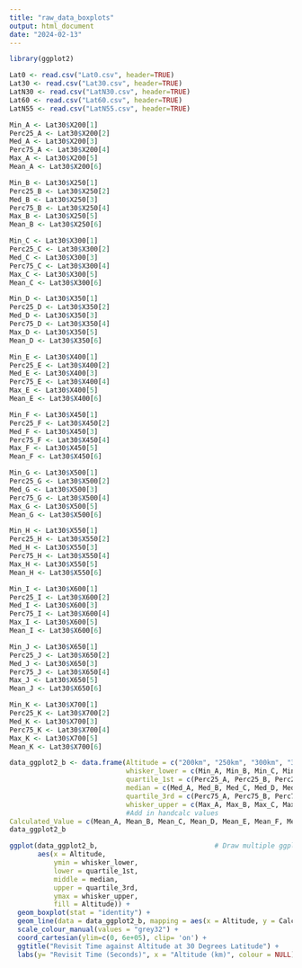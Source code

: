 ---
title: "raw_data_boxplots"
output: html_document
date: "2024-02-13"
---
```{r}
library(ggplot2)
```

```{r}
Lat0 <- read.csv("Lat0.csv", header=TRUE)
Lat30 <- read.csv("Lat30.csv", header=TRUE)
LatN30 <- read.csv("LatN30.csv", header=TRUE)
Lat60 <- read.csv("Lat60.csv", header=TRUE)
LatN55 <- read.csv("LatN55.csv", header=TRUE)
```

```{r}
Min_A <- Lat30$X200[1]
Perc25_A <- Lat30$X200[2]
Med_A <- Lat30$X200[3]
Perc75_A <- Lat30$X200[4]
Max_A <- Lat30$X200[5]
Mean_A <- Lat30$X200[6]

Min_B <- Lat30$X250[1]
Perc25_B <- Lat30$X250[2]
Med_B <- Lat30$X250[3]
Perc75_B <- Lat30$X250[4]
Max_B <- Lat30$X250[5]
Mean_B <- Lat30$X250[6]

Min_C <- Lat30$X300[1]
Perc25_C <- Lat30$X300[2]
Med_C <- Lat30$X300[3]
Perc75_C <- Lat30$X300[4]
Max_C <- Lat30$X300[5]
Mean_C <- Lat30$X300[6]

Min_D <- Lat30$X350[1]
Perc25_D <- Lat30$X350[2]
Med_D <- Lat30$X350[3]
Perc75_D <- Lat30$X350[4]
Max_D <- Lat30$X350[5]
Mean_D <- Lat30$X350[6]

Min_E <- Lat30$X400[1]
Perc25_E <- Lat30$X400[2]
Med_E <- Lat30$X400[3]
Perc75_E <- Lat30$X400[4]
Max_E <- Lat30$X400[5]
Mean_E <- Lat30$X400[6]

Min_F <- Lat30$X450[1]
Perc25_F <- Lat30$X450[2]
Med_F <- Lat30$X450[3]
Perc75_F <- Lat30$X450[4]
Max_F <- Lat30$X450[5]
Mean_F <- Lat30$X450[6]

Min_G <- Lat30$X500[1]
Perc25_G <- Lat30$X500[2]
Med_G <- Lat30$X500[3]
Perc75_G <- Lat30$X500[4]
Max_G <- Lat30$X500[5]
Mean_G <- Lat30$X500[6]

Min_H <- Lat30$X550[1]
Perc25_H <- Lat30$X550[2]
Med_H <- Lat30$X550[3]
Perc75_H <- Lat30$X550[4]
Max_H <- Lat30$X550[5]
Mean_H <- Lat30$X550[6]

Min_I <- Lat30$X600[1]
Perc25_I <- Lat30$X600[2]
Med_I <- Lat30$X600[3]
Perc75_I <- Lat30$X600[4]
Max_I <- Lat30$X600[5]
Mean_I <- Lat30$X600[6]

Min_J <- Lat30$X650[1]
Perc25_J <- Lat30$X650[2]
Med_J <- Lat30$X650[3]
Perc75_J <- Lat30$X650[4]
Max_J <- Lat30$X650[5]
Mean_J <- Lat30$X650[6]

Min_K <- Lat30$X700[1]
Perc25_K <- Lat30$X700[2]
Med_K <- Lat30$X700[3]
Perc75_K <- Lat30$X700[4]
Max_K <- Lat30$X700[5]
Mean_K <- Lat30$X700[6]
```

```{r}
data_ggplot2_b <- data.frame(Altitude = c("200km", "250km", "300km", "350km", "400km", "450km", "500km", "550km", "600km", "650km", "700km"),  # Create data frame of values
                             whisker_lower = c(Min_A, Min_B, Min_C, Min_D, Min_E, Min_F, Min_G, Min_H, Min_I, Min_J, Min_K),
                             quartile_1st = c(Perc25_A, Perc25_B, Perc25_C, Perc25_D, Perc25_E, Perc25_F, Perc25_G, Perc25_H, Perc25_I, Perc25_J, Perc25_K),
                             median = c(Med_A, Med_B, Med_C, Med_D, Med_E, Med_F, Med_G, Med_H, Med_I, Med_J, Med_K),
                             quartile_3rd = c(Perc75_A, Perc75_B, Perc75_C, Perc75_D, Perc75_E, Perc75_F, Perc75_G, Perc75_H, Perc75_I, Perc75_J, Perc75_K),
                             whisker_upper = c(Max_A, Max_B, Max_C, Max_D, Max_E, Max_F, Max_G, Max_H, Max_I, Max_J, Max_K),
                             #Add in handcalc values
Calculated_Value = c(Mean_A, Mean_B, Mean_C, Mean_D, Mean_E, Mean_F, Mean_G, Mean_H, Mean_I, Mean_J, Mean_K))
data_ggplot2_b      
```

```{r}
ggplot(data_ggplot2_b,                             # Draw multiple ggplot2 boxplots
       aes(x = Altitude,
           ymin = whisker_lower,
           lower = quartile_1st,
           middle = median,
           upper = quartile_3rd,
           ymax = whisker_upper,
           fill = Altitude)) +
  geom_boxplot(stat = "identity") +
  geom_line(data = data_ggplot2_b, mapping = aes(x = Altitude, y = Calculated_Value, group = 1, colour = "Mean Value"), linetype=1, linewidth=0.7) +
  scale_colour_manual(values = "grey32") +
  coord_cartesian(ylim=c(0, 6e+05), clip= 'on') +
  ggtitle("Revisit Time against Altitude at 30 Degrees Latitude") +
  labs(y= "Revisit Time (Seconds)", x = "Altitude (km)", colour = NULL)
```